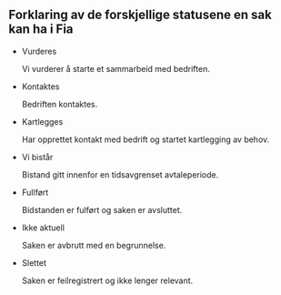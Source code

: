 ::: {.callout-note collapse="true"}
## Forklaring av de forskjellige statusene en sak kan ha i Fia

*   Vurderes

    Vi vurderer å starte et sammarbeid med bedriften.
*   Kontaktes

    Bedriften kontaktes.
*   Kartlegges

    Har opprettet kontakt med bedrift og startet kartlegging av behov.
*   Vi bistår

    Bistand gitt innenfor en tidsavgrenset avtaleperiode.
*   Fullført

    Bidstanden er fulført og saken er avsluttet.
*   Ikke aktuell

    Saken er avbrutt med en begrunnelse.
*   Slettet

    Saken er feilregistrert og ikke lenger relevant.

:::
